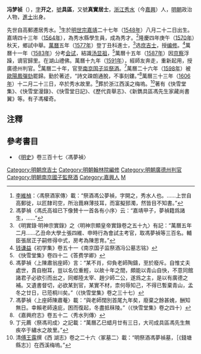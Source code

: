 '''冯梦祯'''（{{bd|1548年||1606年|catIdx=F馮}}），[[表字|字]]'''开之'''，[[號|號]]'''具區'''，又號'''真實居士'''，[[浙江|浙江]][[秀水|秀水]]（今[[嘉興|嘉興]]）人，[[明朝|明朝]]政治人物，[[進士|進士]]出身。

先世自高郵遷居秀水。<ref>[[李維楨|李維楨]]：〈馮祭酒家傳〉載：“祭酒馮公夢禎，字開之，秀水人也。……上世自高郵徙，以匠隸司空，所治葺麻薄技耳，而富擬郅濁，然皆目不知書。”</ref>生於[[明世宗|明世宗]][[嘉靖|嘉靖]]二十七年（[[1548年|1548年]]）八月二十二日出生。嘉靖四十三年（[[1564年|1564年]]），為秀水縣學生員，成為秀才。<ref>馮夢禎〈馮氏高祖已下像賛十一首各有小序〉云：“嘉靖甲子，夢禎籍爲諸生，……”</ref>隆慶四年庚午（[[1570年|1570年]]）秋天，鄉試中舉。[[萬曆|萬曆]]五年（[[1577年|1577年]]）登丁丑科進士，<ref>《明實錄·明神宗實錄》之〈明神宗顯皇帝實錄卷之五十九〉有記：“萬曆五年二月……乙丑命大學士張四維、申時行為會試主考官，取馮夢禎等三百名。輔臣張居正子嗣修得中式，房考為陳思育。”</ref>选[[庶吉士|庶吉士]]，授[[编修|编修]]。<ref>[[钱谦益|钱谦益]]《初学集》卷五十一《南京国子监祭酒冯公墓志铭》</ref>萬曆十一年（[[1583年|1583年]]）分考[[会试|会试]]，結識[[汤显祖|汤显祖]]，<ref>《快雪堂集》卷四十二《答费学卿》</ref>萬曆十五年（[[1587年|1587年]]）因[[京察|京察]]浮躁，谪官歸里。在湖山禮佛。萬曆十九年（[[1591年|1591年]]），經師友奔走，重新起用，授廣德州判官。<ref>馮夢禎〈上陳肅翁座師〉言：“某不肖，仰負老師陶鑄，至於廢斥。自惟丈夫處世，貴自樹耳，豈以名位重輕，以故十年之間，頗能以青山自快，不意同館諸君子必欲引而出之，同鄉陸太宰、趙少師二公，遂爲之主，是以有廣德之補。又遺書督切，必欲某到官，某實不材，柰何辱知己，不得已暫棄青山，孟冬之廿日，已蒞桐川矣。”（《快雪堂集》卷之三十七）</ref>萬曆二十年，官至[[南京|南京]][[国子监祭酒|国子监祭酒]]。<ref>馮夢禎〈上座師陳肅菴〉載：“與老師闊別首尾九年矣，廢棄之餘甚媿，酬知無日。幸賴老師遠庇，困而復起，冬盡抵秣陵。”（《快雪堂集》卷之四十）</ref>萬曆二十六年（[[1598年|1598年]]）被[[歐陽鳳|歐陽鳳]][[彈劾|彈劾]]罷歸。勤於著述，“詩文疎朗通脫，不事刻鏤。”<ref>《嘉興府志》卷五十二〈秀水列傳〉</ref>萬曆三十三年（[[1606年|1606年]]）十二月二十三日，卒於秀水故里。<ref>丁元薦〈祭馮司成〉之記載：“萬曆乙巳蜡月廿有三日，大司成具區馮先生無疾卒于繡水之故里。”</ref>葬於浙江西溪之梅塢。<ref>清[[傅王露|傅王露]]撰《西
湖志》卷之二十六〈冢墓二〉載：“明祭酒馮夢禎墓，［《錢塘縣志》］在西溪梅塢。”</ref>著有《快雪堂集》、《快雪堂漫錄》、《快雪堂日記》、《歷代貢舉志》、《新鐫具區馮先生家藏尚書翼》等。有子馮權奇。

== 注釋 ==
{{reflist}}

==參考書目==
*《[[明史|明史]]》卷三百十七〈馮夢禎〉
{{萬曆五年丁丑科殿試金榜}}
{{DEFAULTSORT:Feng馮}}

[[Category:明朝庶吉士|Category:明朝庶吉士]]
[[Category:明朝翰林院編修|Category:明朝翰林院編修]]
[[Category:明朝廣德州判官|Category:明朝廣德州判官]]
[[Category:明朝南京國子監祭酒|Category:明朝南京國子監祭酒]]
[[Category:嘉興人|Category:嘉興人]]
[[Category:馮姓|M]]